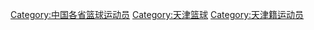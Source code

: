 [[Category:中国各省篮球运动员|Category:中国各省篮球运动员]]
[[Category:天津篮球|Category:天津篮球]]
[[Category:天津籍运动员|Category:天津籍运动员]]